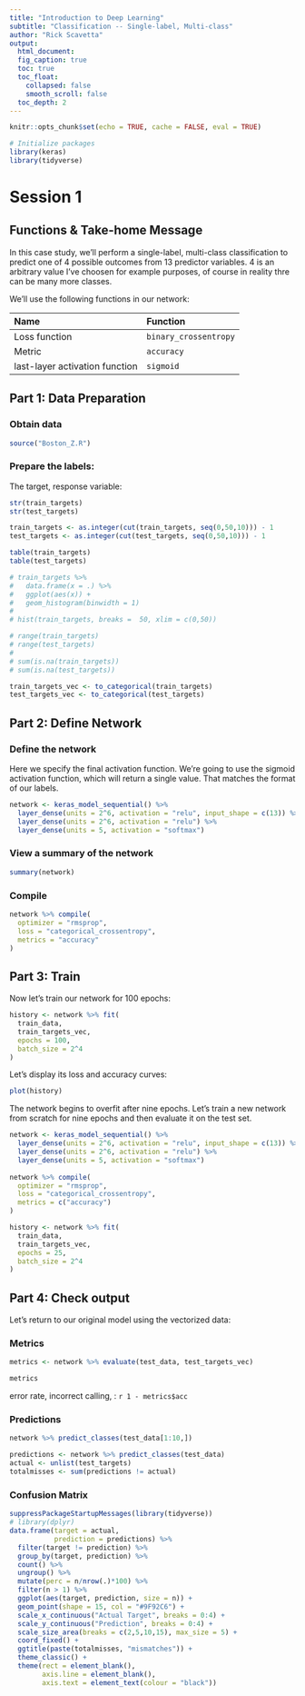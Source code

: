 ```yaml
---
title: "Introduction to Deep Learning"
subtitle: "Classification -- Single-label, Multi-class"
author: "Rick Scavetta"
output:
  html_document:
  fig_caption: true
  toc: true
  toc_float:
    collapsed: false
    smooth_scroll: false
  toc_depth: 2
---
```


```r
knitr::opts_chunk$set(echo = TRUE, cache = FALSE, eval = TRUE)

# Initialize packages
library(keras)
library(tidyverse)
```

# Session 1 {.tabset .tabset-fade .tabset-pills}

## Functions & Take-home Message

In this case study, we'll perform a single-label, multi-class classification to predict one of 4 possible outcomes from 13 predictor variables. 4 is an arbitrary value I've choosen for example purposes, of course in reality thre can be many more classes.

We'll use the following functions in our network:

| Name                           | Function              |
|:-------------------------------|:----------------------|
| Loss function                  | `binary_crossentropy` |
| Metric                         | `accuracy`            |
| last-layer activation function | `sigmoid`             |

## Part 1: Data Preparation

### Obtain data

```r
source("Boston_Z.R")
```

### Prepare the labels:

The target, response variable:

```r
str(train_targets)
str(test_targets)
```

```r
train_targets <- as.integer(cut(train_targets, seq(0,50,10))) - 1 
test_targets <- as.integer(cut(test_targets, seq(0,50,10))) - 1

table(train_targets)
table(test_targets)
```


```r
# train_targets %>% 
#   data.frame(x = .) %>% 
#   ggplot(aes(x)) +
#   geom_histogram(binwidth = 1)
# 
# hist(train_targets, breaks =  50, xlim = c(0,50))

# range(train_targets)
# range(test_targets)
# 
# sum(is.na(train_targets))
# sum(is.na(test_targets))

```

```r
train_targets_vec <- to_categorical(train_targets)
test_targets_vec <- to_categorical(test_targets)
```


## Part 2: Define Network

### Define the network

Here we specify the final activation function. We're going to use the sigmoid activation function, which will return a single value. That matches the format of our labels.

```r
network <- keras_model_sequential() %>% 
  layer_dense(units = 2^6, activation = "relu", input_shape = c(13)) %>% 
  layer_dense(units = 2^6, activation = "relu") %>% 
  layer_dense(units = 5, activation = "softmax")
```

### View a summary of the network

```r
summary(network)
```

### Compile

```r
network %>% compile(
  optimizer = "rmsprop",
  loss = "categorical_crossentropy",
  metrics = "accuracy"
)
```

## Part 3: Train

Now let's train our network for 100 epochs:

```r
history <- network %>% fit(
  train_data,
  train_targets_vec,
  epochs = 100,
  batch_size = 2^4
)
```

Let's display its loss and accuracy curves:

```r
plot(history)
```

The network begins to overfit after nine epochs. Let's train a new network from scratch for nine epochs and then evaluate it on the test set.

```r
network <- keras_model_sequential() %>% 
  layer_dense(units = 2^6, activation = "relu", input_shape = c(13)) %>% 
  layer_dense(units = 2^6, activation = "relu") %>% 
  layer_dense(units = 5, activation = "softmax")
  
network %>% compile(
  optimizer = "rmsprop",
  loss = "categorical_crossentropy",
  metrics = c("accuracy")
)

history <- network %>% fit(
  train_data,
  train_targets_vec,
  epochs = 25,
  batch_size = 2^4
)
```

## Part 4: Check output

Let's return to our original model using the vectorized data:

### Metrics

```r
metrics <- network %>% evaluate(test_data, test_targets_vec)
```

```r
metrics
```

error rate, incorrect calling, : `r 1 - metrics$acc`

### Predictions

```r
network %>% predict_classes(test_data[1:10,])
```

```r
predictions <- network %>% predict_classes(test_data)
actual <- unlist(test_targets)
totalmisses <- sum(predictions != actual)
```

### Confusion Matrix

```r
suppressPackageStartupMessages(library(tidyverse))
# library(dplyr)
data.frame(target = actual,
           prediction = predictions) %>% 
  filter(target != prediction) %>% 
  group_by(target, prediction) %>%
  count() %>%
  ungroup() %>%
  mutate(perc = n/nrow(.)*100) %>% 
  filter(n > 1) %>% 
  ggplot(aes(target, prediction, size = n)) +
  geom_point(shape = 15, col = "#9F92C6") +
  scale_x_continuous("Actual Target", breaks = 0:4) +
  scale_y_continuous("Prediction", breaks = 0:4) +
  scale_size_area(breaks = c(2,5,10,15), max_size = 5) +
  coord_fixed() +
  ggtitle(paste(totalmisses, "mismatches")) +
  theme_classic() +
  theme(rect = element_blank(),
        axis.line = element_blank(),
        axis.text = element_text(colour = "black"))

```
